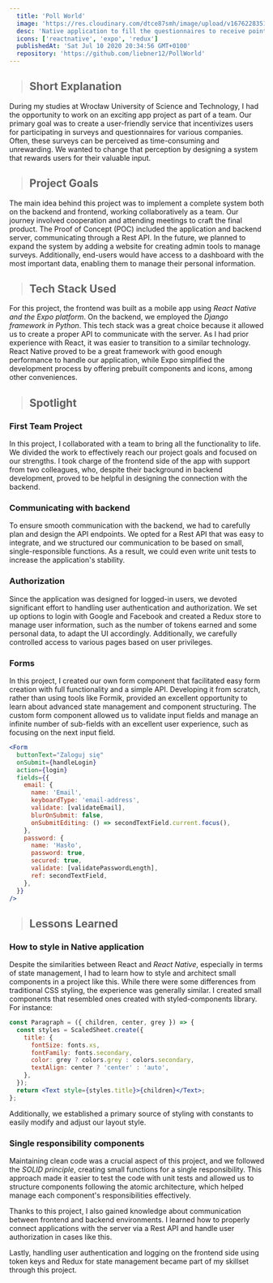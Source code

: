 ```yaml
---
  title: 'Poll World'
  image: 'https://res.cloudinary.com/dtce87smh/image/upload/v1676228351/poll-world/poll_oevevj.webp'
  desc: 'Native application to fill the questionnaires to receive points for purchasing discount codes.'
  icons: ['reactnative', 'expo', 'redux']
  publishedAt: 'Sat Jul 10 2020 20:34:56 GMT+0100'
  repository: 'https://github.com/liebner12/PollWorld'
---
```


> ## Short Explanation

During my studies at Wrocław University of Science and Technology, I had the opportunity to work on an exciting app project as part of a team. Our primary goal was to create a user-friendly service that incentivizes users for participating in surveys and questionnaires for various companies. Often, these surveys can be perceived as time-consuming and unrewarding. We wanted to change that perception by designing a system that rewards users for their valuable input.

> ## Project Goals

The main idea behind this project was to implement a complete system both on the backend and frontend, working collaboratively as a team. Our journey involved cooperation and attending meetings to craft the final product. The Proof of Concept (POC) included the application and backend server, communicating through a Rest API. In the future, we planned to expand the system by adding a website for creating admin tools to manage surveys. Additionally, end-users would have access to a dashboard with the most important data, enabling them to manage their personal information.

<GridCols>
  <CloudinaryImage
    src="https://res.cloudinary.com/dtce87smh/image/upload/v1676228350/poll-world/1_le8ayt.webp"
    height="400"
    width="200"
    alt="Start page"
  />
  <CloudinaryImage
    src="https://res.cloudinary.com/dtce87smh/image/upload/v1676228350/poll-world/2_rnoui1.webp"
    height="400"
    width="200"
    alt="Register page"
  />
  <CloudinaryImage
    src="https://res.cloudinary.com/dtce87smh/image/upload/v1676228350/poll-world/3_rxglti.webp"
    height="400"
    width="200"
    alt="Home page"
  />
  <CloudinaryImage
    src="https://res.cloudinary.com/dtce87smh/image/upload/v1676228350/poll-world/4_gccsh6.webp"
    height="400"
    width="200"
    alt="Survey summary page"
  />
  <CloudinaryImage
    src="https://res.cloudinary.com/dtce87smh/image/upload/v1676228350/poll-world/5_ahuqpt.webp"
    height="400"
    width="200"
    alt="Survey page"
  />
  <CloudinaryImage
    src="https://res.cloudinary.com/dtce87smh/image/upload/v1676228350/poll-world/6_swkk45.webp"
    height="400"
    width="200"
    alt="Popup menu with option to buy coupon"
  />
  <CloudinaryImage
    src="https://res.cloudinary.com/dtce87smh/image/upload/v1676228351/poll-world/7_md8nyy.webp"
    height="400"
    width="200"
    alt="Survey's page"
  />
  <CloudinaryImage
    src="https://res.cloudinary.com/dtce87smh/image/upload/v1676228351/poll-world/8_afhc0x.webp"
    height="400"
    width="200"
    alt="Coupon's page"
  />
  <CloudinaryImage
    src="https://res.cloudinary.com/dtce87smh/image/upload/v1676228350/poll-world/9_pxw6mo.webp"
    height="400"
    width="200"
    alt="Profile page"
  />
  <CloudinaryImage
    src="https://res.cloudinary.com/dtce87smh/image/upload/v1676228351/poll-world/10_odw6yv.webp"
    height="400"
    width="200"
    alt="Profile page with data"
  />
  <CloudinaryImage
    src="https://res.cloudinary.com/dtce87smh/image/upload/v1676228351/poll-world/11_bybluf.webp"
    height="400"
    width="200"
    alt="Admin dashboard"
  />
  <CloudinaryImage
    src="https://res.cloudinary.com/dtce87smh/image/upload/v1676228351/poll-world/12_j8xag8.webp"
    height="400"
    width="200"
    alt="Survey creator page"
  />
</GridCols>

> ## Tech Stack Used

<div className="not-prose">
  <Icons icons={['reactnative', 'expo', 'redux']} />
</div>

For this project, the frontend was built as a mobile app using _React Native and the Expo platform_. On the backend, we employed the _Django framework in Python_. This tech stack was a great choice because it allowed us to create a proper API to communicate with the server. As I had prior experience with React, it was easier to transition to a similar technology. React Native proved to be a great framework with good enough performance to handle our application, while Expo simplified the development process by offering prebuilt components and icons, among other conveniences.

> ## Spotlight

### First Team Project

In this project, I collaborated with a team to bring all the functionality to life. We divided the work to effectively reach our project goals and focused on our strengths. I took charge of the frontend side of the app with support from two colleagues, who, despite their background in backend development, proved to be helpful in designing the connection with the backend.

### Communicating with backend

To ensure smooth communication with the backend, we had to carefully plan and design the API endpoints. We opted for a Rest API that was easy to integrate, and we structured our communication to be based on small, single-responsible functions. As a result, we could even write unit tests to increase the application's stability.

### Authorization

Since the application was designed for logged-in users, we devoted significant effort to handling user authentication and authorization. We set up options to login with Google and Facebook and created a Redux store to manage user information, such as the number of tokens earned and some personal data, to adapt the UI accordingly. Additionally, we carefully controlled access to various pages based on user privileges.

### Forms

In this project, I created our own form component that facilitated easy form creation with full functionality and a simple API. Developing it from scratch, rather than using tools like Formik, provided an excellent opportunity to learn about advanced state management and component structuring. The custom form component allowed us to validate input fields and manage an infinite number of sub-fields with an excellent user experience, such as focusing on the next input field.

```jsx
<Form
  buttonText="Zaloguj się"
  onSubmit={handleLogin}
  action={login}
  fields={{
    email: {
      name: 'Email',
      keyboardType: 'email-address',
      validate: [validateEmail],
      blurOnSubmit: false,
      onSubmitEditing: () => secondTextField.current.focus(),
    },
    password: {
      name: 'Hasło',
      password: true,
      secured: true,
      validate: [validatePasswordLength],
      ref: secondTextField,
    },
  }}
/>
```

> ## Lessons Learned

### How to style in Native application

Despite the similarities between React and _React Native_, especially in terms of state management, I had to learn how to style and architect small components in a project like this. While there were some differences from traditional CSS styling, the experience was generally similar. I created small components that resembled ones created with styled-components library. For instance:

```jsx
const Paragraph = ({ children, center, grey }) => {
  const styles = ScaledSheet.create({
    title: {
      fontSize: fonts.xs,
      fontFamily: fonts.secondary,
      color: grey ? colors.grey : colors.secondary,
      textAlign: center ? 'center' : 'auto',
    },
  });
  return <Text style={styles.title}>{children}</Text>;
};
```

Additionally, we established a primary source of styling with constants to easily modify and adjust our layout style.

### Single responsibility components

Maintaining clean code was a crucial aspect of this project, and we followed the _SOLID principle_, creating small functions for a single responsibility. This approach made it easier to test the code with unit tests and allowed us to structure components following the atomic architecture, which helped manage each component's responsibilities effectively.

Thanks to this project, I also gained knowledge about communication between frontend and backend environments. I learned how to properly connect applications with the server via a Rest API and handle user authorization in cases like this.

Lastly, handling user authentication and logging on the frontend side using token keys and Redux for state management became part of my skillset through this project.


